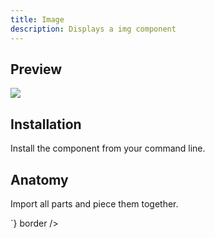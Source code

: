 ```yaml
---
title: Image
description: Displays a img component
---
```

## Preview

<Preview>
  <Flex
    css={{
      flexDirection: "column",
      alignItems: "center",
      gap: "$3",
    }}
  >
  <Image src="https://images.unsplash.com/photo-1447690709975-318628b14c57?ixlib=rb-1.2.1&ixid=MXwxMjA3fDB8MHxwaG90by1wYWdlfHx8fGVufDB8fHw%3D&auto=format&fit=crop&w=2550&q=80" />
  </Flex>
</Preview>

## Installation

Install the component from your command line.

<LiveProvider>
    <LiveEditor code={`npm install @odpf/apsara`} border/>
</LiveProvider>


## Anatomy
Import all parts and piece them together.

<LiveProvider>
    <LiveEditor code={`

<Image src="https://images.unsplash.com/photo-1447690709975-318628b14c57?ixlib=rb-1.2.1&ixid=MXwxMjA3fDB8MHxwaG90by1wYWdlfHx8fGVufDB8fHw%3D&auto=format&fit=crop&w=2550&q=80" />
`} border />
</LiveProvider>
